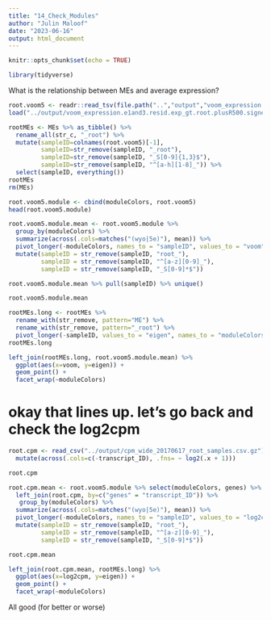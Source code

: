 ```yaml
---
title: "14_Check_Modules"
author: "Julin Maloof"
date: "2023-06-16"
output: html_document
---
```


```r
knitr::opts_chunk$set(echo = TRUE)
```

```r
library(tidyverse)
```


What is the relationship between MEs and average expression?

```r
root.voom5 <- readr::read_tsv(file.path("..","output","voom_expression.e1and3.resid.exp_gt.root.plusR500.txt.gz"))
load("../output/voom_expression.e1and3.resid.exp_gt.root.plusR500.signedhybrid.txt.gz.WGCNA.softthresh10.signedhybrid.RData")

rootMEs <- MEs %>% as_tibble() %>%
  rename_all(str_c, "_root") %>%
  mutate(sampleID=colnames(root.voom5)[-1],
         sampleID=str_remove(sampleID, "_root"),
         sampleID=str_remove(sampleID, "_S[0-9]{1,3}$"),
         sampleID=str_remove(sampleID, "^[a-h][1-8]_")) %>%
  select(sampleID, everything())
rootMEs
rm(MEs)
```

```r
root.voom5.module <- cbind(moduleColors, root.voom5)
head(root.voom5.module)
```

```r
root.voom5.module.mean <- root.voom5.module %>% 
  group_by(moduleColors) %>%
  summarize(across(.cols=matches("(wyo|5e)"), mean)) %>%
  pivot_longer(-moduleColors, names_to = "sampleID", values_to = "voom") %>%
  mutate(sampleID = str_remove(sampleID, "root_"),
         sampleID = str_remove(sampleID, "^[a-z][0-9]_"),
         sampleID = str_remove(sampleID, "_S[0-9]*$"))

root.voom5.module.mean %>% pull(sampleID) %>% unique()

root.voom5.module.mean
```

```r
rootMEs.long <- rootMEs %>%
  rename_with(str_remove, pattern="ME") %>%
  rename_with(str_remove, pattern="_root") %>%
  pivot_longer(-sampleID, values_to = "eigen", names_to = "moduleColors") 
rootMEs.long
```

```r

left_join(rootMEs.long, root.voom5.module.mean) %>%
  ggplot(aes(x=voom, y=eigen)) +
  geom_point() +
  facet_wrap(~moduleColors)
```
# okay that lines up.  let's go back and check the log2cpm

```r
root.cpm <- read_csv("../output/cpm_wide_20170617_root_samples.csv.gz") %>%
  mutate(across(.cols=c(-transcript_ID), .fns= ~ log2(.x + 1))) 

root.cpm
```

```r
root.cpm.mean <- root.voom5.module %>% select(moduleColors, genes) %>%
  left_join(root.cpm, by=c("genes" = "transcript_ID")) %>%
   group_by(moduleColors) %>%
  summarize(across(.cols=matches("(wyo|5e)"), mean)) %>%
  pivot_longer(-moduleColors, names_to = "sampleID", values_to = "log2cpm") %>%
  mutate(sampleID = str_remove(sampleID, "root_"),
         sampleID = str_remove(sampleID, "^[a-z][0-9]_"),
         sampleID = str_remove(sampleID, "_S[0-9]*$"))

root.cpm.mean  
```

```r
left_join(root.cpm.mean, rootMEs.long) %>%
  ggplot(aes(x=log2cpm, y=eigen)) +
  geom_point() +
  facet_wrap(~moduleColors)
```

All good (for better or worse)